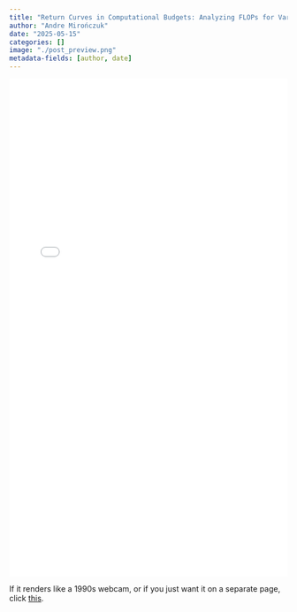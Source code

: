 ```yaml
---
title: "Return Curves in Computational Budgets: Analyzing FLOPs for Varying Returns"
author: "Andre Mirończuk"
date: "2025-05-15"
categories: []
image: "./post_preview.png"
metadata-fields: [author, date]
---
```


![](./paper.pdf){width=100% height=900}

If it renders like a 1990s webcam, or if you just want it on a separate page, click
[this](./paper.pdf "Not Virus").
